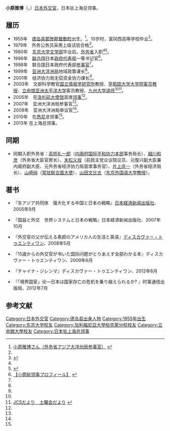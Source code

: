 '''小原雅博'''（{{lang-ja|'''小原雅博'''}}，{{bd|1955年||||catIdx=X}}）[[日本|日本]][[外交官|外交官]]，日本驻上海总领事。

== 履历 ==
*1955年　[[德岛县|德岛县]][[那贺郡|那贺郡]][[鷲敷町|鷲敷町]]出生。<ref name="SENTAKU1">[http://www.topics.or.jp/special/122545472032/2008/02/120270056676.html 小原雅博さん（外务省アジア大洋州局参事官）] {{webarchive|url=https://web.archive.org/web/20130704072643/http://www.topics.or.jp/special/122545472032/2008/02/120270056676.html |date=2013-07-04 }}</ref>。10岁时，富冈西高等学校毕业<ref name="SENTAKU1"/>。
*1979年　外务公务员采用上级试验合格<ref name="SENTAKU2">{{Cite web |url=http://news.nna.jp.edgesuite.net/free/interview/kono/kono396.html |title=在シドニー日本国総领事馆総领事・小原雅博さん |access-date=2013-05-28 |archive-date=2014-03-07 |archive-url=https://web.archive.org/web/20140307172121/http://news.nna.jp.edgesuite.net/free/interview/kono/kono396.html |dead-url=yes }}</ref>。
*1980年　[[东京大学|东京大学]][[文学部|文学部]]毕业后，[[日本外務省|外务省]]入职<ref name="SENTAKU1"/><ref name="SENTAKU3">{{Cite web |url=http://www.nikkeibook.com/writer/603/ |title=小原　雅博　（こはら　まさひろ） |access-date=2013-05-28 |archive-url=https://web.archive.org/web/20141111051710/http://www.nikkeibook.com/writer/603/ |archive-date=2014-11-11 |dead-url=yes }}</ref>。
*1996年　[[联合国|联合国]]日本[[政府代表部|政府代表部]]一等书记官<ref name="SENTAKU4">[http://pickup.jams.tv/jlog/view/id-3156 【小原総领事プロフィール】] {{webarchive|url=https://web.archive.org/web/20130316200710/http://pickup.jams.tv/jlog/view/id-3156 |date=2013-03-16 }}</ref>。
*1998年　联合国日本政府代表部[[参事官|参事官]]<ref name="SENTAKU4"/>。
*1999年　[[亚洲大洋洲局|亚洲大洋洲局]]地域政策课长<ref name="SENTAKU4"/>。
*2001年　经济协力局无偿资金协力课长<ref name="SENTAKU4"/>。
*2003年　文部科学教官[[国立情报学研究所|国立情报学研究所]]教授、[[早稻田大学|早稻田大学]][[大学院|大学院]][[客员教授|客员教授]]、[[立命馆亚洲太平洋大学|立命馆亚洲太平洋大学]]客员教授、[[九州大学|九州大学]][[讲师|讲师]]<ref name="SENTAKU4"/><ref name="SENTAKU5">[http://www.japanclubofsydney.org/contents/2011/05/May2011.pdf JCSだより　土曜会だより] {{webarchive|url=https://web.archive.org/web/20120321080126/http://www.japanclubofsydney.org/contents/2011/05/May2011.pdf |date=2012-03-21 }}</ref>。
*2005年　在[[洛杉矶|洛杉矶]][[大使馆|大使馆]]首席[[领事|领事]]<ref name="SENTAKU4"/>。
*2007年　亚洲大洋洲局参事官<ref name="SENTAKU4"/>。
*2009年　亚洲大洋洲局审议官<ref name="SENTAKU4"/>。
*2010年　在[[悉尼|悉尼]]总领事<ref name="SENTAKU4"/>。
*2013年  在上海总领事。

==同期==
*同期入职外务省：[[高桥礼一郎|高桥礼一郎]]（[[内阁府|内阁府]][[国际平和协力本部|国际平和协力本部]]事务局长）、[[越川和彦|越川和彦]]（外务省大臣官房长）、[[末松义规|末松义规]]（前民主党众议院议员、元復兴副大臣兼内阁府副大臣、元外务省经济协力局首席事务官）、[[片上庆一|片上庆一]]（外务省经济局长）、[[山崎纯_(外交官)|山崎纯]]（[[常驻联合国大使|常驻联合国大使]]）、[[山田文比古|山田文比古]]（[[东京外国语大学|东京外国语大学]][[教授|教授]]）。

==著书==
*{{ja}} 『东アジア共同体　强大化する中国と日本の戦略』[[日本経済新闻出版社|日本経済新闻出版社]]、2005年9月
*{{ja}} 『国益と外交　世界システムと日本の戦略』日本経済新闻出版社、2007年10月
*{{ja}} 『外交官の父が伝える素颜のアメリカ人の生活と英语』[[ディスカヴァー・トゥエンティワン|ディスカヴァー・トゥエンティワン]]、2008年5月
*{{ja}} 『15歳からの外交官が书いた国际问题がとりあえず全部わかる本』ディスカヴァー・トゥエンティワン、2009年6月
*{{ja}} 『チャイナ・ジレンマ』ディスカヴァー・トゥエンティワン、2012年6月
*{{ja}} 『「境界国家」论―日本は国家存亡の危机を乗り越えられるか? 』时事通信出版局、2012年7月 

==参考文献==
{{reflist}}

{{DEFAULTSORT:Kohara Masahiro}}
[[Category:日本外交官|Category:日本外交官]]
[[Category:德岛县出身人物|Category:德岛县出身人物]]
[[Category:1955年出生|Category:1955年出生]]
[[Category:东京大学校友|Category:东京大学校友]]
[[Category:加利福尼亞大學柏克萊分校校友|Category:加利福尼亞大學柏克萊分校校友]]
[[Category:立命館大學校友|Category:立命館大學校友]]
[[Category:日本驻上海总领事|Category:日本驻上海总领事]]